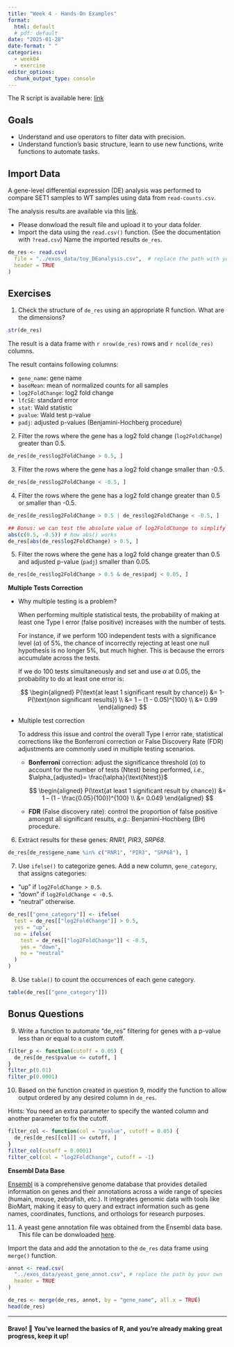 ```yaml
---
title: "Week 4 - Hands-On Examples"
format: 
  html: default
  # pdf: default
date: "2025-01-28"
date-format: " "
categories: 
  - week04
  - exercise
editor_options: 
  chunk_output_type: console
---
```


The R script is available here:
[link](https://raw.githubusercontent.com/InforBio/IOC/refs/heads/main/ioc_r/week04/r_w04_exos.R)

## Goals

- Understand and use operators to filter data with precision.
- Understand function's basic structure, learn to use new functions, write functions to automate tasks.

## Import Data

A gene-level differential expression (DE) analysis was performed to compare SET1 samples to WT samples using data from `read-counts.csv`.

The analysis results are available via this [link](https://raw.githubusercontent.com/InforBio/IOC/refs/heads/main/ioc_r/exos_data/toy_DEanalysis.csv).

- Please donwload the result file and upload it to your data folder.
- Import the data using the `read.csv()` function.
(See the documentation with `?read.csv`) 
Name the imported results `de_res`.

```r
de_res <- read.csv(
  file = "../exos_data/toy_DEanalysis.csv",  # replace the path with your own
  header = TRUE
)
```


## Exercises

1. Check the structure of `de_res` using an appropriate R function. What are the dimensions?

```r
str(de_res)
```

The result is a data frame with `r nrow(de_res)` rows and `r ncol(de_res)` columns.

The result contains following columns:

- `gene_name`: gene name
- `baseMean`: mean of normalized counts for all samples
- `log2FoldChange`: log2 fold change
- `lfcSE`: standard error
- `stat`: Wald statistic
- `pvalue`: Wald test p-value
- `padj`: adjusted p-values (Benjamini-Hochberg procedure)

2. Filter the rows where the gene has a log2 fold change (`log2FoldChange`) greater than 0.5.

```r
de_res[de_res$log2FoldChange > 0.5, ]
```

3. Filter the rows where the gene has a log2 fold change smaller than -0.5.

```r
de_res[de_res$log2FoldChange < -0.5, ]
```

4. Filter the rows where the gene has a log2 fold change greater than 0.5 or smaller than -0.5.

```r
de_res[de_res$log2FoldChange > 0.5 | de_res$log2FoldChange < -0.5, ]

## Bonus: we can test the absolute value of log2FoldChange to simplify condition
abs(c(0.5, -0.5)) # how abs() works
de_res[abs(de_res$log2FoldChange) > 0.5, ]
```

5. Filter the rows where the gene has a log2 fold change greater than 0.5 and adjusted p-value (`padj`) smaller than 0.05.

```r
de_res[de_res$log2FoldChange > 0.5 & de_res$padj < 0.05, ]
```

::: {.callout-tip title="Stats Time!"}
**Multiple Tests Correction**

<ul>
<li>Why multiple testing is a problem?

When performing multiple statistical tests,
the probability of making at least one Type I error (false positive) increases
with the number of tests.

For instance, if we perform 100 independent tests with a significance level ($\alpha$) of 5%,
the chance of incorrectly rejecting at least one null hypothesis is no longer 5%, but much higher. This is because the errors accumulate across the tests.

If we do 100 tests simultaneously and set and use $\alpha$ at 0.05,
the probability to do at least one error is:

$$
\begin{aligned}
P(\text{at least 1 significant result by chance}) &= 1- P(\text{non significant results}) \\
&= 1 – (1 - 0.05)^{100} \\
&= 0.99
\end{aligned}
$$

</li>

<li>Multiple test correction

To address this issue and control the overall Type I error rate,
statistical corrections like the Bonferroni correction or
False Discovery Rate (FDR) adjustments are commonly used in multiple testing scenarios.

  <ul>
    <li> **Bonferroni** correction: adjust the significance threshold ($\alpha$) to account for the number of tests (Ntest) being performed, *i.e.*, $\alpha_{adjusted}= \frac{\alpha}{\text{Ntest}}$</li>
  <p>
$$
\begin{aligned}
P(\text{at least 1 significant result by chance}) &= 1 – (1 - \frac{0.05}{100})^{100} \\
&= 0.049
\end{aligned}
$$
  </p>
    <li> **FDR** (False discovery rate): control the proportion of false positive amongst all significant results, *e.g.*: Benjamini-Hochberg (BH) procedure.</li>
  </ul>
  </li>
</ul>

:::

6. Extract results for these genes: *RNR1*, *PIR3*, *SRP68*.

```r
de_res[de_res$gene_name %in% c("RNR1", "PIR3", "SRP68"), ]
```

7. Use `ifelse()` to categorize genes. 
Add a new column, `gene_category`, that assigns categories:

- "up" if `log2FoldChange > 0.5`.
- "down" if `log2FoldChange < -0.5`.
- "neutral" otherwise.

```r
de_res[["gene_category"]] <- ifelse(
  test = de_res[["log2FoldChange"]] > 0.5,
  yes = "up",
  no = ifelse(
    test = de_res[["log2FoldChange"]] < -0.5,
    yes = "down",
    no = "neutral"
  )
)
```

8. Use `table()` to count the occurrences of each gene category.

```r
table(de_res[["gene_category"]])
```


## Bonus Questions

9. Write a function to automate "de_res" filtering for genes
with a p-value less than or equal to a custom cutoff.

```r
filter_p <- function(cutoff = 0.05) {
  de_res[de_res$pvalue <= cutoff, ]
}
filter_p(0.01)
filter_p(0.0001)
```

10. Based on the function created in question 9,
modify the function to allow output ordered by any desired column in `de_res`.

Hints: You need an extra parameter to specify the wanted column and
another parameter to fix the cutoff.

```r
filter_col <- function(col = "pvalue", cutoff = 0.05) {
  de_res[de_res[[col]] <= cutoff, ]
}
filter_col(cutoff = 0.0001)
filter_col(col = "log2FoldChange", cutoff = -1)
```


::: {.callout-tip}
**Ensembl Data Base**

[Ensembl](http://www.ensembl.org/index.html)
is a comprehensive genome database that provides detailed information on genes and
their annotations across a wide range of species (humain, mouse, zebrafish, *etc.*).
It integrates genomic data with tools like BioMart,
making it easy to query and extract information such as gene names, coordinates, functions,
and orthologs for research purposes.
:::

11. A yeast gene annotation file was obtained from the Ensembl data base.
This file can be donwloaded [here](https://raw.githubusercontent.com/InforBio/IOC/refs/heads/main/ioc_r/exos_data/yeast_gene_annot.csv).

Import the data and add the annotation to the `de_res` data frame using `merge()` function.

```r
annot <- read.csv(
  "../exos_data/yeast_gene_annot.csv", # replace the path by your own
  header = TRUE
)

de_res <- merge(de_res, annot, by = "gene_name", all.x = TRUE)
head(de_res)
```


---

#### Bravo! 🎉 You've learned the basics of R, and you're already making great progress, keep it up!


